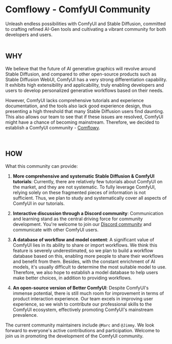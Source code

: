 <h1 className="site-heading-title">Comflowy - ComfyUI Community</h1>
<div className="one-sentence" style={{
    width: 500,
    textAlign: "center",
    margin: "0 auto",
    marginTop: -40,
    opacity: .8,
    lineHeight: 1.4
}}>
    Unleash endless possibilities with ComfyUI and Stable Diffusion, committed to crafting refined AI-Gen tools and cultivating a vibrant community for both developers and users.
</div>

<br/>

## WHY
We believe that the future of AI generative graphics will revolve around Stable Diffusion, and compared to other open-source products such as Stable Diffusion WebUI, ComfyUI has a very strong differentiation capability. It exhibits high extensibility and applicability, truly enabling developers and users to develop personalized generative workflows based on their needs.

However, ComfyUI lacks comprehensive tutorials and experience documentation, and the tools also lack good experience design, thus presenting a high threshold that many Stable Diffusion users find daunting. This also allows our team to see that if these issues are resolved, ComfyUI might have a chance of becoming mainstream. Therefore, we decided to establish a ComfyUI community - [Comflowy](https://www.comflowy.com/).

<br/>

## HOW
What this community can provide:

1. **More comprehensive and systematic Stable Diffusion & ComfyUI tutorials**: Currently, there are relatively few tutorials about ComfyUI on the market, and they are not systematic. To fully leverage ComfyUI, relying solely on these fragmented pieces of information is not sufficient. Thus, we plan to study and systematically cover all aspects of ComfyUI in our tutorials.

2. **Interactive discussion through a Discord community**: Communication and learning stand as the central driving force for community development. You're welcome to join our [Discord community](https://discord.gg/cj623WvcVx) and communicate with other ComfyUI users.

3. **A database of workflow and model content**: A significant value of ComfyUI lies in its ability to share or import workflows. We think this feature is severely underestimated, so we plan to build a workflow database based on this, enabling more people to share their workflows and benefit from them. Besides, with the constant enrichment of AI models, it's usually difficult to determine the most suitable model to use. Therefore, we also hope to establish a model database to help users make better choices, in addition to providing workflows.

4. **An open-source version of Better ComfyUI**: Despite ComfyUI's immense potential, there is still much room for improvement in terms of product interaction experience. Our team excels in improving user experience, so we wish to contribute our professional skills to the ComfyUI ecosystem, effectively promoting ComfyUI's mainstream prevalence.

The current community maintainers include `@Marc` and `@Jimmy`. We look forward to everyone's active contributions and participation. Welcome to join us in promoting the development of the ComfyUI community.

